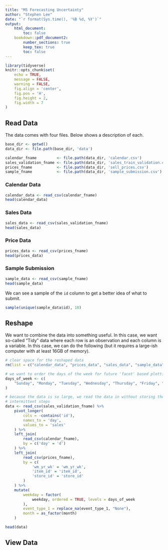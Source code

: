 ```yaml
---
title: "M5 Forecasting Uncertainty"
author: "Stephen Lee"
date: "`r format(Sys.time(), '%B %d, %Y')`"
output: 
    html_document: 
        toc: false
    bookdown::pdf_document2:
        number_sections: true
        keep_tex: true 
        toc: false
---
```


```r
library(tidyverse)
knitr::opts_chunk$set(
    echo = TRUE, 
    message = FALSE, 
    warning = FALSE, 
    fig.align = 'center', 
    fig.pos = 'H', 
    fig.height = 2, 
    fig.width = 7
)
```

## Read Data
The data comes with four files. Below shows a description of each. 

```r
base_dir <- getwd()
data_dir <- file.path(base_dir, 'data')

calendar_fname         <- file.path(data_dir, 'calendar.csv')
sales_validation_fname <- file.path(data_dir, 'sales_train_validation.csv')
prices_fname           <- file.path(data_dir, 'sell_prices.csv')
sample_fname           <- file.path(data_dir, 'sample_submission.csv')
```

### Calendar Data 
```r
calendar_data <- read_csv(calendar_fname)
head(calendar_data)
```

### Sales Data 
```r
sales_data <- read_csv(sales_validation_fname)
head(sales_data)
```

### Price Data
```r
prices_data <- read_csv(prices_fname)
head(prices_data)
```

### Sample Submission 
```r
sample_data <- read_csv(sample_fname)
head(sample_data)
```
We can see a sample of the `id` column to get a better idea of what to submit. 
```r
sample(unique(sample_data$id), 10)
```

## Reshape 
We want to combine the data into something useful. In this case, we want so-called "Tidy" data where each row is an observation and each column is a variable. In this case, we can do the following (but it requires a large-ish computer with at least 16GB of memory).

```r
# clear space for the reshaped data
rm(list = c("calendar_data", "prices_data", "sales_data", "sample_data"))

# we want to order the days of the week for future 'facet' based plotting 
days_of_week <- c(
    "Sunday", "Monday", "Tuesday", "Wednesday", "Thursday", "Friday", "Saturday"
)

# because the data is so large, we read the data in without storing the 
# intermittent steps 
data <- read_csv(sales_validation_fname) %>% 
    pivot_longer(
        cols = -contains('id'), 
        names_to = 'day', 
        values_to = 'sales'
    ) %>% 
    left_join(
        read_csv(calendar_fname), 
        by = c('day' = 'd')
    ) %>% 
    left_join(
        read_csv(prices_fname), 
        by = c(
            'wm_yr_wk' = 'wm_yr_wk', 
            'item_id' = 'item_id', 
            'store_id' = 'store_id'
        )
    ) %>% 
    mutate(
        weekday = factor(
            weekday, ordered = TRUE, levels = days_of_week
        ), 
        event_type_1 = replace_na(event_type_1, "None"), 
        month = as_factor(month)
    )

head(data)
```

## View Data




